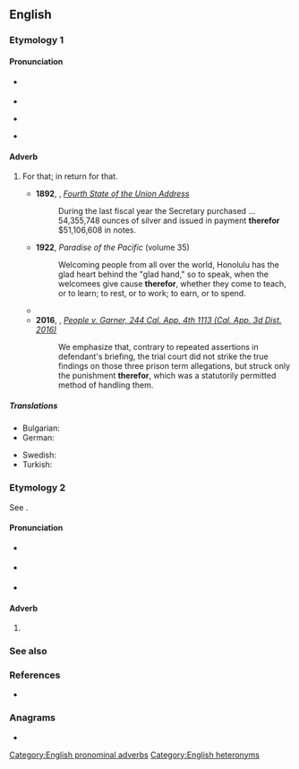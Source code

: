 ==English==

===Etymology 1===
{{univ|en|there|for|gloss1=that}}

====Pronunciation====
* {{a|RP}} {{IPA|en|/ðɛəˈfɔː/}}
* {{audio|en|LL-Q1860 (eng)-Vealhurl-therefor.wav|Audio (Southern England)}}
* {{a|GenAm}} {{IPA|en|/ðɛəɹˈfɔɹ/}}
* {{rhymes|en|ɔː(ɹ)|s=2}}

====Adverb====
{{en-adv|-}}

# {{lb|en|now|_|chiefly|_|in|_|legal}} For that; in return for that.
#* '''1892''', {{w|Benjamin Harrison}}, ''[[wikisource:Benjamin Harrison's Fourth State of the Union Address|Fourth State of the Union Address]]''
#*: During the last fiscal year the Secretary purchased ... 54,355,748 ounces of silver and issued in payment '''therefor''' $51,106,608 in notes.
#* '''1922''', ''Paradise of the Pacific'' (volume 35)
#*: Welcoming people from all over the world, Honolulu has the glad heart behind the "glad hand," so to speak, when the welcomees give cause '''therefor''', whether they come to teach, or to learn; to rest, or to work; to earn, or to spend.
#* {{quote-journal|en|year=1997|month=August|volume=83|issue=8|page=117-128|title=Rules of procedure for approval of law schools by the American Bar Association.|journal=ABA Journal|passage=If the action is adverse to the applicant law school, the action letter shall contain the Committee's specific reasons '''therefor'''.}}
#* '''2016''', {{w|Elena J. Duarte}}, ''[https://scholar.google.com/scholar_case?case=12555215007131697916 People v. Garner, 244 Cal. App. 4th 1113 (Cal. App. 3d Dist. 2016)]''
#*: We emphasize that, contrary to repeated assertions in defendant's briefing, the trial court did not strike the true findings on those three prison term allegations, but struck only the punishment '''therefor''', which was a statutorily permitted method of handling them.
#: {{coordinate terms|en|herefor|wherefor}}

=====Translations=====
{{trans-top|for that}}
* Bulgarian: {{t|bg|относно това}}
* German: {{t+|de|dafür}}
{{trans-mid}}
* Swedish: {{t+|sv|därför}}
* Turkish: {{t|tr| bunun için }}
{{trans-bottom}}

===Etymology 2===
See {{m|en|therefore}}.

====Pronunciation====
* {{a|RP}} {{IPA|en|/ˈðɛəfɔː/}}
* {{a|GenAm}} {{IPA|en|/ˈðɛəɹfɔɹ/}}
* {{rhymes|en|ɛə(ɹ)fɔː(ɹ)|s=2}}

====Adverb====
{{en-adv|-}}

# {{obs sp|en|therefore}}

===See also===
{{list:en:here-there-where}}

===References===
* {{R:Webster 1913}}

===Anagrams===
* {{anagrams|en|a=eefhorrt|therfore}}

[[Category:English pronominal adverbs]]
[[Category:English heteronyms]]